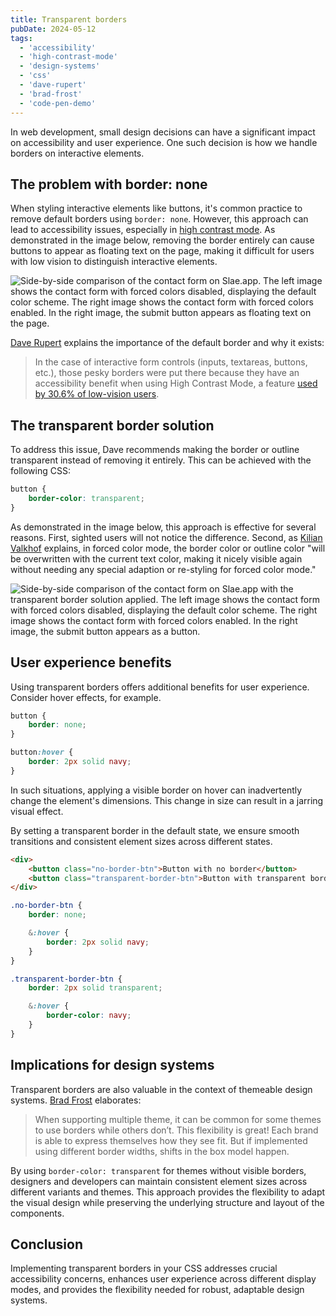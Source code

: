 ```yaml
---
title: Transparent borders
pubDate: 2024-05-12
tags:
  - 'accessibility'
  - 'high-contrast-mode'
  - 'design-systems'
  - 'css'
  - 'dave-rupert'
  - 'brad-frost'
  - 'code-pen-demo'
---
```


In web development, small design decisions can have a significant impact on accessibility and user experience. One such decision is how we handle borders on interactive elements.

## The problem with border: none

When styling interactive elements like buttons, it's common practice to remove default borders using `border: none`. However, this approach can lead to accessibility issues, especially in [high contrast mode](/blog/testing-in-forced-colors-mode/). As demonstrated in the image below, removing the border entirely can cause buttons to appear as floating text on the page, making it difficult for users with low vision to distinguish interactive elements.

![Side-by-side comparison of the contact form on Slae.app. The left image shows the contact form with forced colors disabled, displaying the default color scheme. The right image shows the contact form with forced colors enabled. In the right image, the submit button appears as floating text on the page.](./slae-before-after-high-contrast-mode.webp)

[Dave Rupert](https://frontendmasters.com/blog/you-want-border-color-transparent-not-border-none/) explains the importance of the default border and why it exists:

> In the case of interactive form controls (inputs, textareas, buttons, etc.), those pesky borders were put there because they have an accessibility benefit when using High Contrast Mode, a feature [used by 30.6% of low-vision users](https://webaim.org/projects/lowvisionsurvey2/#at).

## The transparent border solution

To address this issue, Dave recommends making the border or outline transparent instead of removing it entirely. This can be achieved with the following CSS:

```css
button {
	border-color: transparent;
}
```

As demonstrated in the image below, this approach is effective for several reasons. First, sighted users will not notice the difference. Second, as [Kilian Valkhof](https://polypane.app/blog/forced-colors-explained-a-practical-guide/) explains, in forced color mode, the border color or outline color "will be overwritten with the current text color, making it nicely visible again without needing any special adaption or re-styling for forced color mode."

![Side-by-side comparison of the contact form on Slae.app with the transparent border solution applied. The left image shows the contact form with forced colors disabled, displaying the default color scheme. The right image shows the contact form with forced colors enabled. In the right image, the submit button appears as a button.](./slae-before-after-transparent-border.jpg)

## User experience benefits

Using transparent borders offers additional benefits for user experience. Consider hover effects, for example.

```css
button {
	border: none;
}

button:hover {
	border: 2px solid navy;
}
```

In such situations, applying a visible border on hover can inadvertently change the element's dimensions. This change in size can result in a jarring visual effect.

By setting a transparent border in the default state, we ensure smooth transitions and consistent element sizes across different states.

```html
<div>
	<button class="no-border-btn">Button with no border</button>
	<button class="transparent-border-btn">Button with transparent border</button>
</div>
```

```css
.no-border-btn {
	border: none;

	&:hover {
		border: 2px solid navy;
	}
}

.transparent-border-btn {
	border: 2px solid transparent;

	&:hover {
		border-color: navy;
	}
}
```

## Implications for design systems

Transparent borders are also valuable in the context of themeable design systems. [Brad Frost](https://bradfrost.com/blog/post/transparent-borders/) elaborates:

> When supporting multiple theme, it can be common for some themes to use borders while others don’t. This flexibility is great! Each brand is able to express themselves how they see fit. But if implemented using different border widths, shifts in the box model happen.

By using `border-color: transparent` for themes without visible borders, designers and developers can maintain consistent element sizes across different variants and themes. This approach provides the flexibility to adapt the visual design while preserving the underlying structure and layout of the components.

## Conclusion

Implementing transparent borders in your CSS addresses crucial accessibility concerns, enhances user experience across different display modes, and provides the flexibility needed for robust, adaptable design systems.
